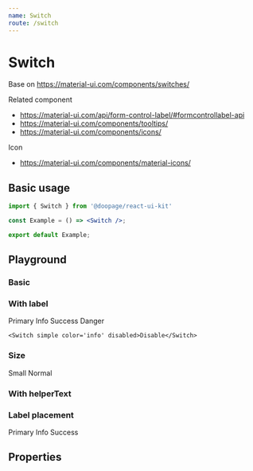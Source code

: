 ```yaml
---
name: Switch
route: /switch
---
```







# Switch
Base on https://material-ui.com/components/switches/

Related component
- https://material-ui.com/api/form-control-label/#formcontrollabel-api
- https://material-ui.com/components/tooltips/
- https://material-ui.com/components/icons/

Icon
- https://material-ui.com/components/material-icons/

## Basic usage

```jsx
import { Switch } from '@doopage/react-ui-kit'

const Example = () => <Switch />;

export default Example;
```

## Playground

### Basic
<Playground>
    <Switch color='primary'/>
    <Switch color='primary' disabled/>
</Playground>

### With label
<Playground>
    <Switch color='primary' checked>Primary</Switch>
    <Switch color='info' checked>Info</Switch>
    <Switch color='warning' label='Warning' checked/>
    <Switch color='success' checked>Success</Switch>
    <Switch color='danger' checked>Danger</Switch>

    <Switch simple color='info' disabled>Disable</Switch>
</Playground>

### Size
<Playground>
    <Switch size='small' color='success'>Small</Switch>
    <Switch size='normal' color='warning'>Normal</Switch>
</Playground>

### With helperText
<Playground>
    <Switch helperText='this is heplerText'/>
</Playground>

### Label placement
<Playground>
    <Space spaceWidth={15}>
        <Switch color='primary' checked labelPlacement='start'>Primary</Switch>
        <Switch color='info' checked labelPlacement='end'>Info</Switch>
        <Switch color='warning' label='Warning' checked labelPlacement='bottom'/>
        <Switch color='success' checked labelPlacement='top'>Success</Switch>
    </Space>
</Playground>

## Properties

<Props of={Switch} table/>
